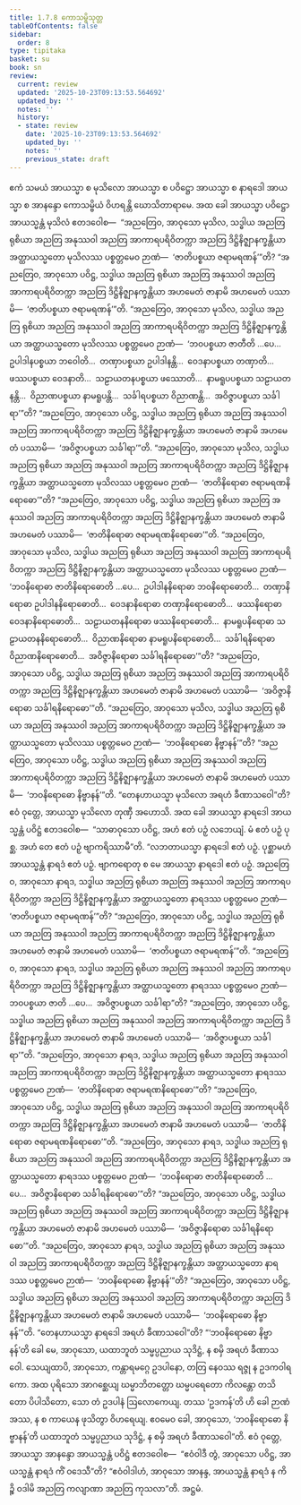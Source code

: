 ```yaml
---
title: 1.7.8 ကောသမ္ဗိသုတ္တ
tableOfContents: false
sidebar:
  order: 8
type: tipitaka
basket: su
book: sn
review:
  current: review
  updated: '2025-10-23T09:13:53.564692'
  updated_by: ''
  notes: ''
  history:
  - state: review
    date: '2025-10-23T09:13:53.564692'
    updated_by: ''
    notes: ''
    previous_state: draft
---
```



<ReviewStatus review={frontmatter.review} showDetails={true} />

<HypothesisAnnotation frontmatter={frontmatter} />

<DynamicBreadcrumb />

<Division number="68" book="sn" e="ch" v="18" p="289">

<Paragraph number="500" book="sn">
ဧကံ သမယံ အာယသ္မာ စ မုသိလော အာယသ္မာ စ ပဝိဋ္ဌော အာယသ္မာ စ နာရဒေါ အာယသ္မာ စ အာနန္ဒော ကောသမ္ဗိယံ ဝိဟရန္တိ ဃောသိတာရာမေ. အထ ခေါ အာယသ္မာ ပဝိဋ္ဌော အာယသ္မန္တံ မုသိလံ ဧတဒဝေါစ—  “အညတြေဝ, အာဝုသော မုသိလ, သဒ္ဓါယ အညတြ ရုစိယာ အညတြ အနုဿဝါ အညတြ အာကာရပရိဝိတက္ကာ အညတြ ဒိဋ္ဌိနိဇ္ဈာနက္ခန္တိယာ အတ္ထာယသ္မတော မုသိလဿ ပစ္စတ္တမေဝ ဉာဏံ—  ‘ဇာတိပစ္စယာ ဇရာမရဏန်’”တိ? “အညတြေဝ, အာဝုသော ပဝိဋ္ဌ, သဒ္ဓါယ အညတြ ရုစိယာ အညတြ အနုဿဝါ အညတြ အာကာရပရိဝိတက္ကာ အညတြ ဒိဋ္ဌိနိဇ္ဈာနက္ခန္တိယာ အဟမေတံ ဇာနာမိ အဟမေတံ ပဿာမိ—  ‘ဇာတိပစ္စယာ ဇရာမရဏန်’”တိ.
</Paragraph>

<Paragraph number="501" book="sn">
“အညတြေဝ, အာဝုသော မုသိလ, သဒ္ဓါယ အညတြ ရုစိယာ အညတြ အနုဿဝါ အညတြ အာကာရပရိဝိတက္ကာ အညတြ ဒိဋ္ဌိနိဇ္ဈာနက္ခန္တိယာ အတ္ထာယသ္မတော မုသိလဿ ပစ္စတ္တမေဝ ဉာဏံ—  ‘ဘဝပစ္စယာ ဇာတီတိ …ပေ…  ဥပါဒါနပစ္စယာ ဘဝေါတိ…  တဏှာပစ္စယာ ဥပါဒါနန္တိ…  ဝေဒနာပစ္စယာ တဏှာတိ…  ဖဿပစ္စယာ ဝေဒနာတိ…  သဠာယတနပစ္စယာ ဖဿောတိ…  နာမရူပပစ္စယာ သဠာယတနန္တိ…  ဝိညာဏပစ္စယာ နာမရူပန္တိ…  သင်္ခါရပစ္စယာ ဝိညာဏန္တိ…  အဝိဇ္ဇာပစ္စယာ သင်္ခါရာ’”တိ? “အညတြေဝ, အာဝုသော ပဝိဋ္ဌ, သဒ္ဓါယ အညတြ ရုစိယာ အညတြ အနုဿဝါ အညတြ အာကာရပရိဝိတက္ကာ အညတြ ဒိဋ္ဌိနိဇ္ဈာနက္ခန္တိယာ အဟမေတံ ဇာနာမိ အဟမေတံ ပဿာမိ—  ‘အဝိဇ္ဇာပစ္စယာ သင်္ခါရာ’”တိ.
</Paragraph>

<Paragraph number="502" book="sn">
“အညတြေဝ, အာဝုသော မုသိလ, သဒ္ဓါယ အညတြ ရုစိယာ အညတြ အနုဿဝါ အညတြ အာကာရပရိဝိတက္ကာ အညတြ ဒိဋ္ဌိနိဇ္ဈာနက္ခန္တိယာ အတ္ထာယသ္မတော မုသိလဿ ပစ္စတ္တမေဝ ဉာဏံ—  ‘ဇာတိနိရောဓာ ဇရာမရဏနိရောဓော’”တိ? “အညတြေဝ, အာဝုသော ပဝိဋ္ဌ, သဒ္ဓါယ အညတြ ရုစိယာ အညတြ အနုဿဝါ အညတြ အာကာရပရိဝိတက္ကာ အညတြ ဒိဋ္ဌိနိဇ္ဈာနက္ခန္တိယာ အဟမေတံ ဇာနာမိ အဟမေတံ ပဿာမိ—  ‘ဇာတိနိရောဓာ ဇရာမရဏနိရောဓော’”တိ.
</Paragraph>

<Paragraph number="503" book="sn">
“အညတြေဝ, အာဝုသော မုသိလ, သဒ္ဓါယ အညတြ ရုစိယာ အညတြ အနုဿဝါ အညတြ အာကာရပရိဝိတက္ကာ အညတြ ဒိဋ္ဌိနိဇ္ဈာနက္ခန္တိယာ အတ္ထာယသ္မတော မုသိလဿ ပစ္စတ္တမေဝ ဉာဏံ—  ‘ဘဝနိရောဓာ ဇာတိနိရောဓောတိ …ပေ…  ဥပါဒါနနိရောဓာ ဘဝနိရောဓောတိ…  တဏှာနိရောဓာ ဥပါဒါနနိရောဓောတိ…  ဝေဒနာနိရောဓာ တဏှာနိရောဓောတိ…  ဖဿနိရောဓာ ဝေဒနာနိရောဓောတိ…  သဠာယတနနိရောဓာ ဖဿနိရောဓောတိ…  နာမရူပနိရောဓာ သဠာယတနနိရောဓောတိ…  ဝိညာဏနိရောဓာ နာမရူပနိရောဓောတိ…  သင်္ခါရနိရောဓာ ဝိညာဏနိရောဓောတိ…  အဝိဇ္ဇာနိရောဓာ သင်္ခါရနိရောဓော’”တိ? “အညတြေဝ, အာဝုသော ပဝိဋ္ဌ, သဒ္ဓါယ အညတြ ရုစိယာ အညတြ အနုဿဝါ အညတြ အာကာရပရိဝိတက္ကာ အညတြ ဒိဋ္ဌိနိဇ္ဈာနက္ခန္တိယာ အဟမေတံ ဇာနာမိ အဟမေတံ ပဿာမိ—  ‘အဝိဇ္ဇာနိရောဓာ သင်္ခါရနိရောဓော’”တိ.
</Paragraph>

<Paragraph number="504" book="sn">
“အညတြေဝ, အာဝုသော မုသိလ, သဒ္ဓါယ အညတြ ရုစိယာ အညတြ အနုဿဝါ အညတြ အာကာရပရိဝိတက္ကာ အညတြ ဒိဋ္ဌိနိဇ္ဈာနက္ခန္တိယာ အတ္ထာယသ္မတော မုသိလဿ ပစ္စတ္တမေဝ ဉာဏံ—  ‘ဘဝနိရောဓော နိဗ္ဗာနန်’”တိ? “အညတြေဝ, အာဝုသော ပဝိဋ္ဌ, သဒ္ဓါယ အညတြ ရုစိယာ အညတြ အနုဿဝါ အညတြ အာကာရပရိဝိတက္ကာ အညတြ ဒိဋ္ဌိနိဇ္ဈာနက္ခန္တိယာ အဟမေတံ ဇာနာမိ အဟမေတံ ပဿာမိ—  ‘ဘဝနိရောဓော နိဗ္ဗာနန်’”တိ.
</Paragraph>

<Paragraph number="505" book="sn">
“တေနဟာယသ္မာ မုသိလော အရဟံ ခီဏာသဝေါ”တိ? ဧဝံ ဝုတ္တေ, အာယသ္မာ မုသိလော တုဏှီ အဟောသိ.
</Paragraph>

<Paragraph number="506" book="sn">
အထ ခေါ အာယသ္မာ နာရဒေါ အာယသ္မန္တံ ပဝိဋ္ဌံ ဧတဒဝေါစ—  “သာဓာဝုသော ပဝိဋ္ဌ, အဟံ ဧတံ ပဉှံ လဘေယျံ. မံ ဧတံ ပဉှံ ပုစ္ဆ. အဟံ တေ ဧတံ ပဉှံ ဗျာကရိဿာမီ”တိ. “လဘတာယသ္မာ နာရဒေါ ဧတံ ပဉှံ. ပုစ္ဆာမဟံ အာယသ္မန္တံ နာရဒံ ဧတံ ပဉှံ. ဗျာကရောတု စ မေ အာယသ္မာ နာရဒေါ ဧတံ ပဉှံ.
</Paragraph>

<Paragraph number="507" book="sn">
အညတြေဝ, အာဝုသော နာရဒ, သဒ္ဓါယ အညတြ ရုစိယာ အညတြ အနုဿဝါ အညတြ အာကာရပရိဝိတက္ကာ အညတြ ဒိဋ္ဌိနိဇ္ဈာနက္ခန္တိယာ အတ္ထာယသ္မတော နာရဒဿ ပစ္စတ္တမေဝ ဉာဏံ—  ‘ဇာတိပစ္စယာ ဇရာမရဏန်’”တိ? “အညတြေဝ, အာဝုသော ပဝိဋ္ဌ, သဒ္ဓါယ အညတြ ရုစိယာ အညတြ အနုဿဝါ အညတြ အာကာရပရိဝိတက္ကာ အညတြ ဒိဋ္ဌိနိဇ္ဈာနက္ခန္တိယာ အဟမေတံ ဇာနာမိ အဟမေတံ ပဿာမိ—  ‘ဇာတိပစ္စယာ ဇရာမရဏန်’”တိ.
</Paragraph>

<Paragraph number="508" book="sn">
“အညတြေဝ, အာဝုသော နာရဒ, သဒ္ဓါယ အညတြ ရုစိယာ အညတြ အနုဿဝါ အညတြ အာကာရပရိဝိတက္ကာ အညတြ ဒိဋ္ဌိနိဇ္ဈာနက္ခန္တိယာ အတ္ထာယသ္မတော နာရဒဿ ပစ္စတ္တမေဝ ဉာဏံ—  ဘဝပစ္စယာ ဇာတိ …ပေ…  အဝိဇ္ဇာပစ္စယာ သင်္ခါရာ”တိ? “အညတြေဝ, အာဝုသော ပဝိဋ္ဌ, သဒ္ဓါယ အညတြ ရုစိယာ အညတြ အနုဿဝါ အညတြ အာကာရပရိဝိတက္ကာ အညတြ ဒိဋ္ဌိနိဇ္ဈာနက္ခန္တိယာ အဟမေတံ ဇာနာမိ အဟမေတံ ပဿာမိ—  ‘အဝိဇ္ဇာပစ္စယာ သင်္ခါရာ’”တိ.
</Paragraph>

<Paragraph number="509" book="sn">
“အညတြေဝ, အာဝုသော နာရဒ, သဒ္ဓါယ အညတြ ရုစိယာ အညတြ အနုဿဝါ အညတြ အာကာရပရိဝိတက္ကာ အညတြ ဒိဋ္ဌိနိဇ္ဈာနက္ခန္တိယာ အတ္ထာယသ္မတော နာရဒဿ ပစ္စတ္တမေဝ ဉာဏံ—  ‘ဇာတိနိရောဓာ ဇရာမရဏနိရောဓော’”တိ? “အညတြေဝ, အာဝုသော ပဝိဋ္ဌ, သဒ္ဓါယ အညတြ ရုစိယာ အညတြ အနုဿဝါ အညတြ အာကာရပရိဝိတက္ကာ အညတြ ဒိဋ္ဌိနိဇ္ဈာနက္ခန္တိယာ အဟမေတံ ဇာနာမိ အဟမေတံ ပဿာမိ—  ‘ဇာတိနိရောဓာ ဇရာမရဏနိရောဓော’”တိ.
</Paragraph>

<Paragraph number="510" book="sn">
“အညတြေဝ, အာဝုသော နာရဒ, သဒ္ဓါယ အညတြ ရုစိယာ အညတြ အနုဿဝါ အညတြ အာကာရပရိဝိတက္ကာ အညတြ ဒိဋ္ဌိနိဇ္ဈာနက္ခန္တိယာ အတ္ထာယသ္မတော နာရဒဿ ပစ္စတ္တမေဝ ဉာဏံ—  ‘ဘဝနိရောဓာ ဇာတိနိရောဓောတိ …ပေ…  အဝိဇ္ဇာနိရောဓာ သင်္ခါရနိရောဓော’”တိ? “အညတြေဝ, အာဝုသော ပဝိဋ္ဌ, သဒ္ဓါယ အညတြ ရုစိယာ အညတြ အနုဿဝါ အညတြ အာကာရပရိဝိတက္ကာ အညတြ ဒိဋ္ဌိနိဇ္ဈာနက္ခန္တိယာ အဟမေတံ ဇာနာမိ အဟမေတံ ပဿာမိ—  ‘အဝိဇ္ဇာနိရောဓာ သင်္ခါရနိရောဓော’”တိ.
</Paragraph>

<Paragraph number="511" book="sn">
“အညတြေဝ, အာဝုသော နာရဒ, သဒ္ဓါယ အညတြ ရုစိယာ အညတြ အနုဿဝါ အညတြ အာကာရပရိဝိတက္ကာ အညတြ ဒိဋ္ဌိနိဇ္ဈာနက္ခန္တိယာ အတ္ထာယသ္မတော နာရဒဿ ပစ္စတ္တမေဝ ဉာဏံ—  ‘ဘဝနိရောဓော နိဗ္ဗာနန်’”တိ? “အညတြေဝ, အာဝုသော ပဝိဋ္ဌ, သဒ္ဓါယ အညတြ ရုစိယာ အညတြ အနုဿဝါ အညတြ အာကာရပရိဝိတက္ကာ အညတြ ဒိဋ္ဌိနိဇ္ဈာနက္ခန္တိယာ အဟမေတံ ဇာနာမိ အဟမေတံ ပဿာမိ—  ‘ဘဝနိရောဓော နိဗ္ဗာနန်’”တိ.
</Paragraph>

<Paragraph number="512" book="sn">
“တေနဟာယသ္မာ နာရဒေါ အရဟံ ခီဏာသဝေါ”တိ? “‘ဘဝနိရောဓော နိဗ္ဗာနန်’တိ ခေါ မေ, အာဝုသော, ယထာဘူတံ သမ္မပ္ပညာယ သုဒိဋ္ဌံ, န စမှိ အရဟံ ခီဏာသဝေါ. သေယျထာပိ, အာဝုသော, ကန္တာရမဂ္ဂေ ဥဒပါနော, တတြ နေဝဿ ရဇ္ဇု န ဥဒကဝါရကော. အထ ပုရိသော အာဂစ္ဆေယျ ဃမ္မာဘိတတ္တော ဃမ္မပရေတော ကိလန္တော တသိတော ပိပါသိတော, သော တံ ဥဒပါနံ ဩလောကေယျ. တဿ ‘ဥဒကန်’တိ ဟိ ခေါ ဉာဏံ အဿ, န စ ကာယေန ဖုသိတွာ ဝိဟရေယျ. ဧဝမေဝ ခေါ, အာဝုသော, ‘ဘဝနိရောဓော နိဗ္ဗာနန်’တိ ယထာဘူတံ သမ္မပ္ပညာယ သုဒိဋ္ဌံ, န စမှိ အရဟံ ခီဏာသဝေါ”တိ.
</Paragraph>

<Paragraph number="513" book="sn">
ဧဝံ ဝုတ္တေ, အာယသ္မာ အာနန္ဒော အာယသ္မန္တံ ပဝိဋ္ဌံ ဧတဒဝေါစ—  “ဧဝံဝါဒီ တွံ, အာဝုသော ပဝိဋ္ဌ, အာယသ္မန္တံ နာရဒံ ကိံ ဝဒေသီ”တိ? “ဧဝံဝါဒါဟံ, အာဝုသော အာနန္ဒ, အာယသ္မန္တံ နာရဒံ န ကိဉ္စိ ဝဒါမိ အညတြ ကလျာဏာ အညတြ ကုသလာ”တိ.

</Paragraph>
</Division>

<Paragraph number="514" type="center" book="sn">
အဋ္ဌမံ.
</Paragraph>